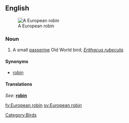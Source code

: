==English==
[[Image:Erithacus rubecula (Marek Szczepanek).jpg|thumb|A European robin]]

===Noun===
{{en-noun|sg=[[European]] [[robin]]}}

# A small [[passerine]] Old World bird; ''[[Erithacus rubecula]]''.

====Synonyms====
*[[robin]]

====Translations====
{{top}}
''See: '' '''[[robin]]'''
{{bottom}}

[[Category:Birds]]

[[fy:European robin]]
[[sv:European robin]]